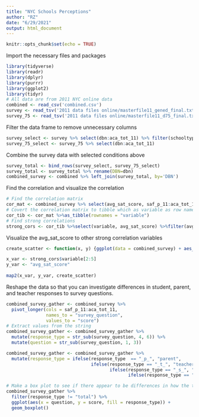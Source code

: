 ```yaml
---
title: "NYC Schools Perceptions"
author: "RZ"
date: "6/29/2021"
output: html_document
---
```


```r
knitr::opts_chunk$set(echo = TRUE)
```

Import the necessary files and packages
```r
library(tidyverse)
library(readr)
library(dplyr)
library(purrr)
library(ggplot2)
library(tidyr)
# All data are from 2011 NYC online data
combined <- read_csv('combined.csv')
survey <- read_tsv('2011 data files online/masterfile11_gened_final.txt')
survey_75 <- read_tsv('2011 data files online/masterfile11_d75_final.txt')

```

Filter the data frame to remove unnecessary columns
```r
survey_select <- survey %>% select(dbn:aca_tot_11) %>% filter(schooltype=='High School')
survey_75_select <- survey_75 %>% select(dbn:aca_tot_11)
```

Combine the survey data with selected conditions above
```r
survey_total <- bind_rows(survey_select, survey_75_select) 
survey_total <- survey_total %>% rename(DBN=dbn)
combined_survey <- combined %>% left_join(survey_total, by='DBN')
```

Find the correlation and visualize the correlation
```r
# Find the correlation matrix
cor_mat <- combined_survey %>% select(avg_sat_score, saf_p_11:aca_tot_11) %>% cor(use = "pairwise.complete.obs")
# Covert the correlation matrix to tibble which as variable as row names
cor_tib <- cor_mat %>%as_tibble(rownames = "variable")
# Find strong correlations
strong_cors <- cor_tib %>%select(variable, avg_sat_score) %>%filter(avg_sat_score > 0.25 | avg_sat_score < -0.25)  
```

Visualize the avg_sat_score to other strong correlation variables
```r
create_scatter <- function(x, y) {ggplot(data = combined_survey) + aes_string(x = x, y = y) + geom_point(alpha = 0.3) + theme(panel.background = element_rect(fill = "white"))}

x_var <- strong_cors$variable[2:5]
y_var <- "avg_sat_score"
  
map2(x_var, y_var, create_scatter)
```

Reshape the data so that you can investigate differences in student, parent, and teacher responses to survey questions.
```r
combined_survey_gather <- combined_survey %>%
  pivot_longer(cols = saf_p_11:aca_tot_11,
               names_to = "survey_question",
               values_to = "score")
# Extract values from the string
combined_survey_gather <- combined_survey_gather %>%
  mutate(response_type = str_sub(survey_question, 4, 6)) %>%   
  mutate(question = str_sub(survey_question, 1, 3))

combined_survey_gather <- combined_survey_gather %>%
  mutate(response_type = ifelse(response_type  == "_p_", "parent", 
                                ifelse(response_type == "_t_", "teacher",
                                       ifelse(response_type == "_s_", "student", 
                                              ifelse(response_type == "_to", "total", "NA")))))

# Make a box plot to see if there appear to be differences in how the three groups of responds (parents, students, and teachers) answered the four questions. 
combined_survey_gather %>%
  filter(response_type != "total") %>%
  ggplot(aes(x = question, y = score, fill = response_type)) +
  geom_boxplot()
```

